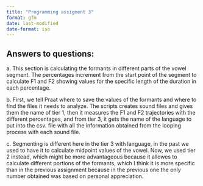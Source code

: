 ```yaml
---
title: "Programming assigment 3"
format: gfm
date: last-modified
date-format: iso
---
```


##  Answers to questions:

a\. This section is calculating the formants in different parts of the vowel segment. The percentages increment from the start point of the segment to calculate F1 and F2 showing values for the specific length of the duration in each percentage.

b\. First, we tell Praat where to save the values of the formants and where to find the files it needs to analyze. The scripts creates sound files and gives them the name of tier 1, then it measures the F1 and F2 trajectories with the different percentages, and from tier 3, it gets the name of the language to put into the csv. file with all the information obtained from the looping process with each sound file.

c\. Segmenting is different here in the tier 3 with language, in the past we used to have it to calculate midpoint values of the vowel. Now, we used tier 2 instead, which might be more advantageous because it allowes to calculate different portions of the formants, which I think it is more specific than in the previous assignment because in the previous one the only number obtained was based on personal appreciation.
